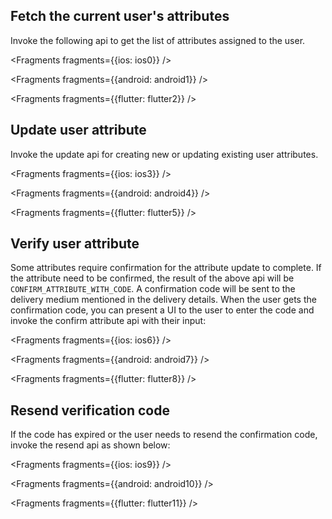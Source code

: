 ## Fetch the current user's attributes

Invoke the following api to get the list of attributes assigned to the user.


<Fragments fragments={{ios: ios0}} />


<Fragments fragments={{android: android1}} />


<Fragments fragments={{flutter: flutter2}} />

## Update user attribute

Invoke the update api for creating new or updating existing user attributes.


<Fragments fragments={{ios: ios3}} />


<Fragments fragments={{android: android4}} />


<Fragments fragments={{flutter: flutter5}} />

## Verify user attribute
Some attributes require confirmation for the attribute update to complete. If the attribute need to be confirmed, the result of the above api will be `CONFIRM_ATTRIBUTE_WITH_CODE`. A confirmation code will be sent to the delivery medium mentioned in the delivery details.
When the user gets the confirmation code, you can present a UI to the user to enter the code and invoke the confirm attribute api with their input:


<Fragments fragments={{ios: ios6}} />


<Fragments fragments={{android: android7}} />


<Fragments fragments={{flutter: flutter8}} />

## Resend verification code
If the code has expired or the user needs to resend the confirmation code, invoke the resend api as shown below:


<Fragments fragments={{ios: ios9}} />


<Fragments fragments={{android: android10}} />


<Fragments fragments={{flutter: flutter11}} />
